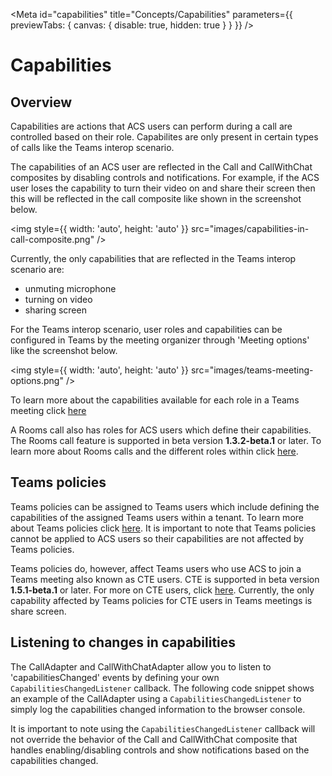 

<Meta
  id="capabilities"
  title="Concepts/Capabilities"
  parameters={{ previewTabs: { canvas: { disable: true, hidden: true } } }}
/>

# Capabilities

## Overview

Capabilities are actions that ACS users can perform during a call are controlled based on their role. Capabilites are only
present in certain types of calls like the Teams interop scenario.

The capabilities of an ACS user are reflected in the Call and CallWithChat composites by disabling controls and notifications.
For example, if the ACS user loses the capability to turn their video on and share their screen then this will be reflected in
the call composite like shown in the screenshot below.

<img style={{ width: 'auto', height: 'auto' }} src="images/capabilities-in-call-composite.png" />

Currently, the only capabilities that are reflected in the Teams interop scenario are:

- unmuting microphone
- turning on video
- sharing screen

For the Teams interop scenario, user roles and capabilities can be configured in Teams by the meeting organizer through
'Meeting options' like the screenshot below.

<img style={{ width: 'auto', height: 'auto' }} src="images/teams-meeting-options.png" />

To learn more about the capabilities available for each role in a Teams meeting click
[here](https://support.microsoft.com/en-us/office/roles-in-microsoft-teams-meetings-c16fa7d0-1666-4dde-8686-0a0bfe16e019)

A Rooms call also has roles for ACS users which define their capabilities. The Rooms call feature is supported in beta
version **1.3.2-beta.1** or later. To learn more about Rooms calls and the different roles within click
[here](path=/docs/rooms).

## Teams policies

Teams policies can be assigned to Teams users which include defining the capabilities of the assigned Teams users within
a tenant. To learn more about Teams policies click
[here](https://learn.microsoft.com/en-us/microsoftteams/assign-policies-users-and-groups). It is important to note that
Teams policies cannot be applied to ACS users so their capabilities are not affected by Teams policies.

Teams policies do, however, affect Teams users who use ACS to join a Teams meeting also known as CTE users. CTE is
supported in beta version **1.5.1-beta.1** or later. For more on CTE users, click
[here](path=/docs/communicationasteamsuser--page). Currently, the only capability affected by Teams policies for CTE
users in Teams meetings is share screen.

## Listening to changes in capabilities

The CallAdapter and CallWithChatAdapter allow you to listen to 'capabilitiesChanged' events by defining your own
`CapabilitiesChangedListener` callback. The following code snippet shows an example of the CallAdapter using a
`CapabilitiesChangedListener` to simply log the capabilities changed information to the browser console.

<Source code={CapabilitiesChangedListenerSnippetText} />

It is important to note using the `CapabilitiesChangedListener` callback will not override the behavior of the Call and
CallWithChat composite that handles enabling/disabling controls and show notifications based on the capabilities
changed.
